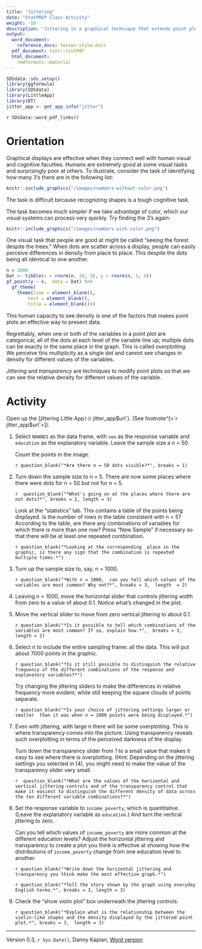 ```yaml
---
title: "Jittering"
date: "StatPREP Class Activity"
weight: -10
description: "Jittering is a graphical technique that extends point plots to make them more informative about categorical variables."
output:
  word_document:
    reference_docx: lesson-style.docx
  pdf_document: tint::tintPdf
  html_document:
    rmdformats::material
---
```



```r
SDSdata::sds_setup()
library(ggformula)
library(SDSdata)
library(LittleApp)
library(DT)
jitter_app <- get_app_info("jitter")
```

`r SDSdata::word_pdf_links()`

# Orientation

Graphical displays are effective when they connect well with human visual and cognitive  faculties. Humans are extremely good at some visual tasks and surprisingly poor at others. To illustrate,  consider the task of identifying how many 3's there are in the following list:

```r
knitr::include_graphics("/images/numbers-without-color.png") 
```

The task is difficult because recognizing shapes is a tough cognitive task.

The task becomes much simpler if we take advantage of color, which our visual systems can process very quickly. Try finding the 3's again:

```r
knitr::include_graphics("/images/numbers-with-color.png") 
```

One visual task that people are good at might be called "seeing the forest despite the trees." When dots are scatter across a display, people can easily perceive differences in density from  place to place. This despite the dots being all identical to one another.

```r
n = 1000
Dat <- tibble(x = rnorm(n, 10, 3), y = rnorm(n, 1, 4))
gf_point(y ~ x,  data = Dat) %>%
  gf_theme(
    theme(line = element_blank(),
        text = element_blank(),
        title = element_blank()))
```


This human capacity to see density is one of the factors that makes point plots an effective way to present  data.

Regrettably, when one or both of the variables in a point plot are categorical, all of the dots at each level of the variable line up; multiple dots can be exactly in the same place in  the graph. This is called *overplotting*. We perceive this multiplicity as a single dot and cannot see changes in density for different values of the variables.

*Jittering* and *transparency* are techniques to modify point plots so that we can see the relative density for different values of the variable.

# Activity

Open up the [jittering Little App`](`r jitter_app$url`). (See footnote^[<`r jitter_app$url`>]). 

1. Select `NHANES` as the data frame,  with `sex` as the response variable and `education` as the explanatory variable.  Leave the sample size a n = 50.

    Count the points in the image. 
    
    `r question_blank("*Are there n = 50 dots visible?*", breaks = 1)` 

2. Turn down the sample size to n = 5. There are now some places where there were dots for n = 50 but not for n = 5. 
    
    `r  question_blank("*What's going on at the places where there are not dots?*", breaks = 2, length = 3)`
    
    Look at the "statistics" tab. This contains a table of the points being displayed. Is the number of rows in the table consistent with n = 5? According to the table, are there any combinations of variables for which there is more than one row? Press "New Sample" if necessary so that there will be at least one repeated combination. 
    
    `r question_blank("*Looking at the corresponding  place in the graphic, is there any sign that the combination is repeated multiple times.*")`
    
2. Turn up the sample size to, say, n = 1000. 

    `r question_blank("*With n = 1000,  can you tell which values of the variables are most common? Why not?*", breaks = 3,  length  = 2)`
    
2. Leaving n = 1000, move the horizontal slider that controls jittering width from zero to a value of about 0.1. Notice what's changed in the plot.

3. Move the vertical slider to move from zero vertical jittering to about 0.1.

    `r question_blank("*Is it possible to tell which combinations of the variables are most common? If so, explain how.*",  breaks = 3, length = 2)`
    
4. Select n to include the entire sampling frame: all the data. This will put about 7000 points in the graphic. 

    `r question_blank("*Is it still possible to distinguish the relative frequency of the different combinations of the response and explanatory variables?*")`

    Try changing the jittering sliders to make the differences in relative frequency more evident, while still keeping the square clouds of points separate. 
    
    `r question_blank("*Is your choice of jittering settings larger or smaller  than it was when n = 1000 points were being displayed.*")`
    
5.  Even with jittering, with large n there will be some overplotting. This is where transparency comes into  the picture. Using transparency reveals such overplotting in  terms of the perceived darkness of the display.

     Turn down  the transparency slider from 1 to a small value that makes it easy to see where there is overplotting. (Hint: Depending on the jittering settings you selected in (4), you might need to make the value of the transparency slider very small.
     
     `r  question_blank("*What are the values of the horizontal and vertical jittering controls and of the transparency control that make it easiest to distinguish the different density of data across the ten different variable combinations?*")`
     
6.  Set the response variable to `income_poverty`, which is quantitative. (Leave the explanatory variable as `education`.) And turn  the vertical jittering to zero. 

    Can you tell which values of `income_poverty` are more common at the different education levels? Adjust the horizontal jittering and transparency to create a plot you think is effective at showing how the distributions  of `income_poverty` change from one education level to another. 
    
    
    `r question_blank("*Write down the horizontal jittering and transparency you think make the most effective graph.*")`
    
    `r question_blank("*Tell the story shown by the graph using everyday English terms.*", breaks = 3, length = 3)`
    
7. Check the "show violin plot" box underneath the jittering controls.

    `r question_blank("*Explain what is the relationship between the violin-like shapes and the density displayed by the jittered point plot.*", breaks = 3,  length = 3)`

----------------------

Version 0.3, `r Sys.Date()`, Danny Kaplan, [Word version](`r paste0("/word-versions/",tools::file_path_sans_ext(knitr::current_input()), ".docx")`) 